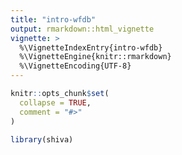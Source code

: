 ```yaml
---
title: "intro-wfdb"
output: rmarkdown::html_vignette
vignette: >
  %\VignetteIndexEntry{intro-wfdb}
  %\VignetteEngine{knitr::rmarkdown}
  %\VignetteEncoding{UTF-8}
---
```


```r
knitr::opts_chunk$set(
  collapse = TRUE,
  comment = "#>"
)
```

```r
library(shiva)
```
